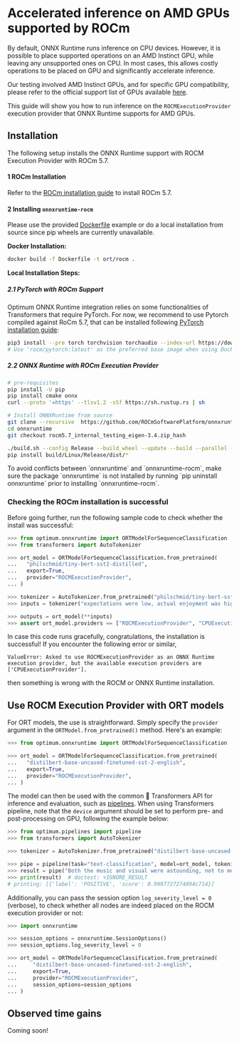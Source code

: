 # Accelerated inference on AMD GPUs supported by ROCm

By default, ONNX Runtime runs inference on CPU devices. However, it is possible to place supported operations on an AMD Instinct GPU, while leaving any unsupported ones on CPU. In most cases, this allows costly operations to be placed on GPU and significantly accelerate inference.

Our testing involved AMD Instinct GPUs, and for specific GPU compatibility, please refer to the official support list of GPUs available [here](https://rocm.docs.amd.com/en/latest/release/gpu_os_support.html).

This guide will show you how to run inference on the `ROCMExecutionProvider` execution provider that ONNX Runtime supports for AMD GPUs.

## Installation
The following setup installs the ONNX Runtime support with ROCM Execution Provider with ROCm 5.7. 

#### 1 ROCm Installation

Refer to the [ROCm installation guide](https://rocm.docs.amd.com/en/latest/deploy/linux/index.html) to install ROCm 5.7.

#### 2 Installing `onnxruntime-rocm`

Please use the provided [Dockerfile](https://github.com/huggingface/optimum-amd/blob/main/docker/onnx-runtime-amd-gpu/Dockerfile) example or do a local installation from source since pip wheels are currently unavailable.

**Docker Installation:**

```bash
docker build -f Dockerfile -t ort/rocm .
```

**Local Installation Steps:**

##### 2.1 PyTorch with ROCm Support
Optimum ONNX Runtime integration relies on some functionalities of Transformers that require PyTorch. For now, we recommend to use Pytorch compiled against RoCm 5.7, that can be installed following [PyTorch installation guide](https://pytorch.org/get-started/locally/): 

```bash
pip3 install --pre torch torchvision torchaudio --index-url https://download.pytorch.org/whl/nightly/rocm5.7
# Use 'rocm/pytorch:latest' as the preferred base image when using Docker for PyTorch installation.
```

##### 2.2 ONNX Runtime with ROCm Execution Provider

```bash
# pre-requisites
pip install -U pip
pip install cmake onnx
curl --proto '=https' --tlsv1.2 -sSf https://sh.rustup.rs | sh

# Install ONNXRuntime from source
git clone --recursive  https://github.com/ROCmSoftwarePlatform/onnxruntime.git
cd onnxruntime
git checkout rocm5.7_internal_testing_eigen-3.4.zip_hash

./build.sh --config Release --build_wheel --update --build --parallel --cmake_extra_defines ONNXRUNTIME_VERSION=$(cat ./VERSION_NUMBER) --use_rocm --rocm_home=/opt/rocm
pip install build/Linux/Release/dist/*
```

<Tip>
To avoid conflicts between `onnxruntime` and `onnxruntime-rocm`, make sure the package `onnxruntime` is not installed by running `pip uninstall onnxruntime` prior to installing `onnxruntime-rocm`.
</Tip>

### Checking the ROCm installation is successful

Before going further, run the following sample code to check whether the install was successful:

```python
>>> from optimum.onnxruntime import ORTModelForSequenceClassification
>>> from transformers import AutoTokenizer

>>> ort_model = ORTModelForSequenceClassification.from_pretrained(
...   "philschmid/tiny-bert-sst2-distilled",
...   export=True,
...   provider="ROCMExecutionProvider",
... )

>>> tokenizer = AutoTokenizer.from_pretrained("philschmid/tiny-bert-sst2-distilled")
>>> inputs = tokenizer("expectations were low, actual enjoyment was high", return_tensors="pt", padding=True)

>>> outputs = ort_model(**inputs)
>>> assert ort_model.providers == ["ROCMExecutionProvider", "CPUExecutionProvider"]
```

In case this code runs gracefully, congratulations, the installation is successful! If you encounter the following error or similar,

```
ValueError: Asked to use ROCMExecutionProvider as an ONNX Runtime execution provider, but the available execution providers are ['CPUExecutionProvider'].
```

then something is wrong with the ROCM or ONNX Runtime installation.

## Use ROCM Execution Provider with ORT models

For ORT models, the use is straightforward. Simply specify the `provider` argument in the `ORTModel.from_pretrained()` method. Here's an example:

```python
>>> from optimum.onnxruntime import ORTModelForSequenceClassification

>>> ort_model = ORTModelForSequenceClassification.from_pretrained(
...   "distilbert-base-uncased-finetuned-sst-2-english",
...   export=True,
...   provider="ROCMExecutionProvider",
... )
```

The model can then be used with the common 🤗 Transformers API for inference and evaluation, such as [pipelines](https://huggingface.co/docs/optimum/onnxruntime/usage_guides/pipelines).
When using Transformers pipeline, note that the `device` argument should be set to perform pre- and post-processing on GPU, following the example below:

```python
>>> from optimum.pipelines import pipeline
>>> from transformers import AutoTokenizer

>>> tokenizer = AutoTokenizer.from_pretrained("distilbert-base-uncased-finetuned-sst-2-english")

>>> pipe = pipeline(task="text-classification", model=ort_model, tokenizer=tokenizer, device="cuda:0")
>>> result = pipe("Both the music and visual were astounding, not to mention the actors performance.")
>>> print(result)  # doctest: +IGNORE_RESULT
# printing: [{'label': 'POSITIVE', 'score': 0.9997727274894c714}]
```

Additionally, you can pass the session option `log_severity_level = 0` (verbose), to check whether all nodes are indeed placed on the ROCM execution provider or not:

```python
>>> import onnxruntime

>>> session_options = onnxruntime.SessionOptions()
>>> session_options.log_severity_level = 0

>>> ort_model = ORTModelForSequenceClassification.from_pretrained(
...     "distilbert-base-uncased-finetuned-sst-2-english",
...     export=True,
...     provider="ROCMExecutionProvider",
...     session_options=session_options
... )
```

## Observed time gains

Coming soon!
